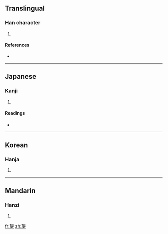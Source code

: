 {{also|珶}}
==Translingual==

===Han character===
{{Han char|rn=96|rad=玉|as=09|sn=13|four=|canj=一土日一人 (MGAMO)}}

# {{defn|Han|sort=玉09}}

====References====
* {{Han ref|kx=0736.210|dkj=21100|dj=1148.010|hdz=21126.030|uh=7445|ud=29765}}

----

==Japanese==

===Kanji===
{{ja-kanji|grade=|rs=玉09}}

# {{defn|Japanese}}

====Readings====
* {{ja-readings|on=[[てい]] (tei), [[だい]] (dai)|kun=|nanori=}}

----

==Korean==

===Hanja===
{{ko-hanja|hangeul=제|eumhun=|rv=je|mr=che|y=cey}}

# {{defn|Korean}}

----

==Mandarin==

===Hanzi===
{{cmn-hanzi|pin=[[tí]] ([[ti2]])|wg=t'i<sup>2</sup>}}

# {{defn|Mandarin}}

[[fr:瑅]]
[[zh:瑅]]